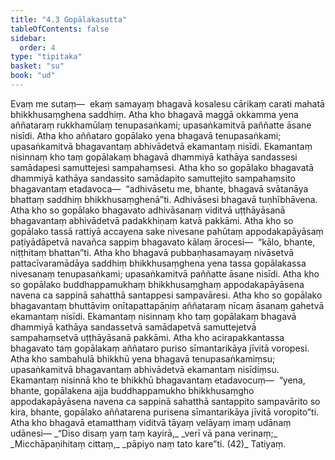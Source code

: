 ```yaml
---
title: "4.3 Gopālakasutta"
tableOfContents: false
sidebar:
  order: 4
type: "tipitaka"
basket: "su"
book: "ud"
---
```



<DynamicBreadcrumb />

<Division number="33" book="ud" bookNo="18" page="122">

<Paragraph number="279" book="ud">
Evaṃ me sutaṃ—  ekaṃ samayaṃ bhagavā kosalesu cārikaṃ carati mahatā bhikkhusaṃghena saddhiṃ. Atha kho bhagavā maggā okkamma yena aññataraṃ rukkhamūlaṃ tenupasaṅkami; upasaṅkamitvā paññatte āsane nisīdi.
</Paragraph>

<Paragraph number="280" book="ud">
Atha kho aññataro gopālako yena bhagavā tenupasaṅkami; upasaṅkamitvā bhagavantaṃ abhivādetvā ekamantaṃ nisīdi. Ekamantaṃ nisinnaṃ kho taṃ gopālakaṃ bhagavā dhammiyā kathāya sandassesi samādapesi samuttejesi sampahaṃsesi.
</Paragraph>

<Paragraph number="281" book="ud">
Atha kho so gopālako bhagavatā dhammiyā kathāya sandassito samādapito samuttejito sampahaṃsito bhagavantaṃ etadavoca—  “adhivāsetu me, bhante, bhagavā svātanāya bhattaṃ saddhiṃ bhikkhusaṃghenā”ti. Adhivāsesi bhagavā tuṇhībhāvena. Atha kho so gopālako bhagavato adhivāsanaṃ viditvā uṭṭhāyāsanā bhagavantaṃ abhivādetvā padakkhiṇaṃ katvā pakkāmi.
</Paragraph>

<Paragraph number="282" book="ud">
Atha kho so gopālako tassā rattiyā accayena sake nivesane pahūtaṃ appodakapāyāsaṃ paṭiyādāpetvā navañca sappiṃ bhagavato kālaṃ ārocesi—  “kālo, bhante, niṭṭhitaṃ bhattan”ti.
</Paragraph>

<Paragraph number="283" book="ud">
Atha kho bhagavā pubbaṇhasamayaṃ nivāsetvā pattacīvaramādāya saddhiṃ bhikkhusaṃghena yena tassa gopālakassa nivesanaṃ tenupasaṅkami; upasaṅkamitvā paññatte āsane nisīdi. Atha kho so gopālako buddhappamukhaṃ bhikkhusaṃghaṃ appodakapāyāsena navena ca sappinā sahatthā santappesi sampavāresi. Atha kho so gopālako bhagavantaṃ bhuttāviṃ onītapattapāṇiṃ aññataraṃ nīcaṃ āsanaṃ gahetvā ekamantaṃ nisīdi. Ekamantaṃ nisinnaṃ kho taṃ gopālakaṃ bhagavā dhammiyā kathāya sandassetvā samādapetvā samuttejetvā sampahaṃsetvā uṭṭhāyāsanā pakkāmi. Atha kho acirapakkantassa bhagavato taṃ gopālakaṃ aññataro puriso sīmantarikāya jīvitā voropesi.
</Paragraph>

<Paragraph number="284" book="ud">
Atha kho sambahulā bhikkhū yena bhagavā tenupasaṅkamiṃsu; upasaṅkamitvā bhagavantaṃ abhivādetvā ekamantaṃ nisīdiṃsu. Ekamantaṃ nisinnā kho te bhikkhū bhagavantaṃ etadavocuṃ—  “yena, bhante, gopālakena ajja buddhappamukho bhikkhusaṃgho appodakapāyāsena navena ca sappinā sahatthā santappito sampavārito so kira, bhante, gopālako aññatarena purisena sīmantarikāya jīvitā voropito”ti.
</Paragraph>

<Paragraph number="285" book="ud">
Atha kho bhagavā etamatthaṃ viditvā tāyaṃ velāyaṃ imaṃ udānaṃ udānesi—
</Paragraph>

<Paragraph number="286" type="verses" book="ud">
_“Diso disaṃ yaṃ taṃ kayirā,_  
_verī vā pana verinaṃ;_  
_Micchāpaṇihitaṃ cittaṃ,_  
_pāpiyo naṃ tato kare”ti. (42)_  


</Paragraph>
</Division>

<Paragraph number="287" type="center" book="ud">
Tatiyaṃ.
</Paragraph>